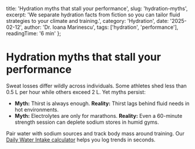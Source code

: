  title: 'Hydration myths that stall your performance',
  slug: 'hydration-myths',
  excerpt: 'We separate hydration facts from fiction so you can tailor fluid strategies to your climate and training.',
  category: 'Hydration',
  date: '2025-02-12',
  author: 'Dr. Ioana Marinescu',
  tags: ['hydration', 'performance'],
  readingTime: '6 min'
};

# Hydration myths that stall your performance

Sweat losses differ wildly across individuals. Some athletes shed less than 0.5 L per hour while others exceed 2 L. Yet myths persist:

- **Myth:** Thirst is always enough. **Reality:** Thirst lags behind fluid needs in hot environments.
- **Myth:** Electrolytes are only for marathons. **Reality:** Even a 60-minute strength session can deplete sodium stores in humid gyms.

Pair water with sodium sources and track body mass around training. Our [Daily Water Intake calculator](/calculator/water-intake) helps you log trends in seconds.
